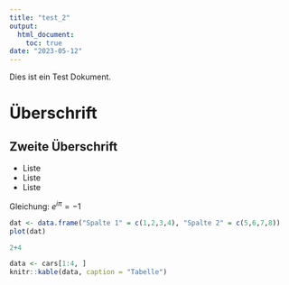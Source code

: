 ```yaml
---
title: "test_2"
output: 
  html_document:
    toc: true
date: "2023-05-12"
---
```


Dies ist ein Test Dokument.

# Überschrift

## Zweite Überschrift

- Liste
- Liste
- Liste

Gleichung: $e^{i\pi} = -1$


```r
dat <- data.frame("Spalte 1" = c(1,2,3,4), "Spalte 2" = c(5,6,7,8))
plot(dat)
```

```r
2+4
```


```r
data <- cars[1:4, ]
knitr::kable(data, caption = "Tabelle")
```
